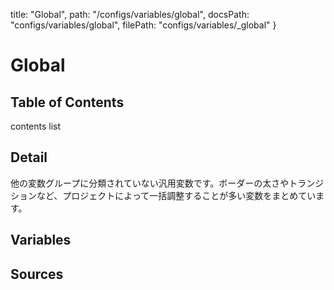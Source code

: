   title: "Global",
  path: "/configs/variables/global",
  docsPath: "configs/variables/global",
  filePath: "configs/variables/_global"
}


# Global

## Table of Contents

contents list

## Detail

他の変数グループに分類されていない汎用変数です。ボーダーの太さやトランジションなど、プロジェクトによって一括調整することが多い変数をまとめています。

## Variables

<PreviewVariablesSingle filePath={meta.filePath} viewCompiled={false} />

## Sources

<PreviewSources
  title={meta.title}
  docsPath={meta.docsPath}
  scssPath={meta.filePath}
/>
